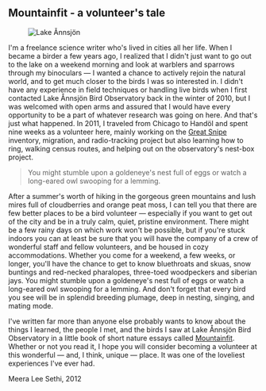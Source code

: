 
## Mountainfit - a volunteer's tale

<Figure caption="Lake Ånnsjön. Photo Meera Lee Sethi">
  <Image alt="Lake Ånnsjön" src="/app/assets/mountainfit.jpg" />
</Figure>

I'm a freelance science writer who's lived in cities all her life. When I became a birder a few years ago, I realized that I didn't just want to go out to the lake on a weekend morning and look at warblers and sparrows through my binoculars — I wanted a chance to actively rejoin the natural world, and to get much closer to the birds I was so interested in. I didn't have any experience in field techniques or handling live birds when I first contacted Lake Ånnsjön Bird Observatory back in the winter of 2010, but I was welcomed with open arms and assured that I would have every opportunity to be a part of whatever research was going on here. And that's just what happened. In 2011, I traveled from Chicago to Handöl and spent nine weeks as a volunteer here, mainly working on the [Great Snipe](/projects/great-snipe) inventory, migration, and radio-tracking project but also learning how to ring, walking census routes, and helping out on the observatory's nest-box project.

> You might stumble upon a goldeneye's nest full of eggs or watch a long-eared owl swooping for a lemming.

After a summer's worth of hiking in the gorgeous green mountains and lush mires full of cloudberries and orange peat moss, I can tell you that there are few better places to be a bird volunteer — especially if you want to get out of the city and be in a truly calm, quiet, pristine environment. There might be a few rainy days on which work won't be possible, but if you're stuck indoors you can at least be sure that you will have the company of a crew of wonderful staff and fellow volunteers, and be housed in cozy accommodations. Whether you come for a weekend, a few weeks, or longer, you'll have the chance to get to know bluethroats and skuas, snow buntings and red-necked pharalopes, three-toed woodpeckers and siberian jays. You might stumble upon a goldeneye's nest full of eggs or watch a long-eared owl swooping for a lemming. And don't forget that every bird you see will be in splendid breeding plumage, deep in nesting, singing, and mating mode.

I've written far more than anyone else probably wants to know about the things I learned, the people I met, and the birds I saw at Lake Ånnsjön Bird Observatory in a little book of short nature essays called [Mountainfit](http://www.scienceessayist.com/book/). Whether or not you read it, I hope you will consider becoming a volunteer at this wonderful — and, I think, unique — place. It was one of the loveliest experiences I've ever had.

Meera Lee Sethi, 2012
